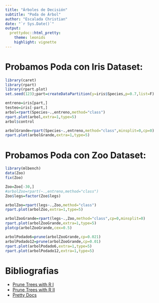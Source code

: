---
title: "Árboles de Decisión"
subtitle: "Poda de Árbol"
author: "Escalada Christian"
date: "`r Sys.Date()`"
output:
  prettydoc::html_pretty:
    theme: leonids
    highlight: vignette
---

# Probamos Poda con Iris Dataset:

```{r}
library(caret)
library(rpart)
library(rpart.plot)
set.seed(123);part=createDataPartition(y=iris$Species,p=0.7,list=F)

entreno=iris[part,]
testeo=iris[-part,]
arbol=rpart(Species~.,entreno,method="class")
rpart.plot(arbol,extra=1,type=5)
arbol$control

arbolGrande=rpart(Species~.,entreno,method="class",minsplit=0,cp=0)
rpart.plot(arbolGrande,extra=1,type=5)
```

# Probamos Poda con Zoo Dataset: 

```{r}
library(mlbench)
data(Zoo)
fix(Zoo)

Zoo=Zoo[-30,]
#arbolZoo=rpart(~.,entreno,method="class")
Zoo$legs=factor(Zoo$legs)

arbolZoo=rpart(legs~.,Zoo,method="class")
rpart.plot(arbolZoo,extra=1,type=5)

arbolZooGrande=rpart(legs~.,Zoo,method="class",cp=0,minsplit=0)
rpart.plot(arbolZooGrande,extra=1,type=5)
plotcp(arbolZooGrande,cex=0.5)

arbolPodado6=prune(arbolZooGrande,cp=0.021)
arbolPodado12=prune(arbolZooGrande,cp=0.01)
rpart.plot(arbolPodado6,extra=1,type=5)
rpart.plot(arbolPodado12,extra=1,type=5)
```


# Bibliografias
* [Prune Trees with R I](https://stats.stackexchange.com/questions/105187/how-to-prune-a-decision-tree-properly-in-r)
* [Prune Trees with R II](https://stackoverflow.com/questions/15318409/how-to-prune-a-tree-in-r)
* [Pretty Docs](https://github.com/yixuan/prettydoc/)